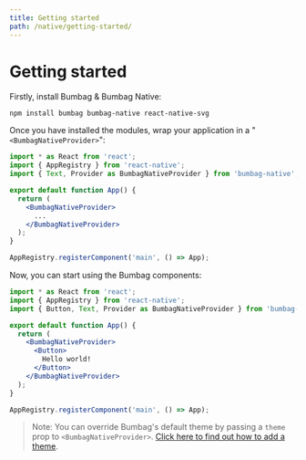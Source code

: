 ```yaml
---
title: Getting started
path: /native/getting-started/
---
```


# Getting started

Firstly, install Bumbag & Bumbag Native:

```
npm install bumbag bumbag-native react-native-svg
```

Once you have installed the modules, wrap your application in a "`<BumbagNativeProvider>`":

```jsx
import * as React from 'react';
import { AppRegistry } from 'react-native';
import { Text, Provider as BumbagNativeProvider } from 'bumbag-native';

export default function App() {
  return (
    <BumbagNativeProvider>
      ...
    </BumbagNativeProvider>
  );
}

AppRegistry.registerComponent('main', () => App);
```

Now, you can start using the Bumbag components:

```jsx
import * as React from 'react';
import { AppRegistry } from 'react-native';
import { Button, Text, Provider as BumbagNativeProvider } from 'bumbag-native';

export default function App() {
  return (
    <BumbagNativeProvider>
      <Button>
        Hello world!
      </Button>
    </BumbagNativeProvider>
  );
}

AppRegistry.registerComponent('main', () => App);
```

> Note: You can override Bumbag's default theme by passing a `theme` prop to `<BumbagNativeProvider>`. [Click here to find out how to add a theme](/native/theming).
